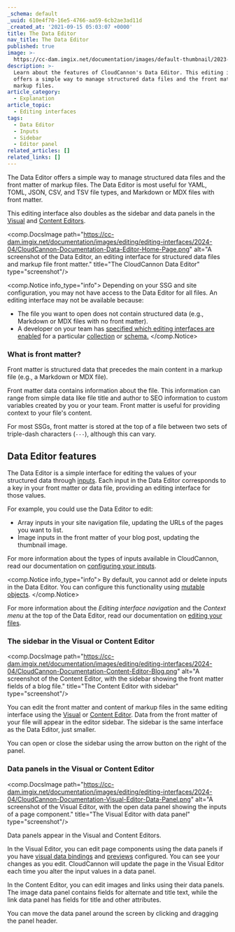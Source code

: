 ```yaml
---
_schema: default
_uuid: 610e4f70-16e5-4766-aa59-6cb2ae3ad11d
_created_at: '2021-09-15 05:03:07 +0000'
title: The Data Editor
nav_title: The Data Editor
published: true
image: >-
  https://cc-dam.imgix.net/documentation/images/default-thumbnail/2023-Q4/CloudCannon-Documentation-Thumbnail.png
description: >-
  Learn about the features of CloudCannon's Data Editor. This editing interface
  offers a simple way to manage structured data files and the front matter of
  markup files.
article_category:
  - Explanation
article_topic:
  - Editing interfaces
tags:
  - Data Editor
  - Inputs
  - Sidebar
  - Editor panel
related_articles: []
related_links: []
---
```

The Data Editor offers a simple way to manage structured data files and the front matter of markup files. The Data Editor is most useful for YAML, TOML, JSON, CSV, and TSV file types, and Markdown or MDX files with front matter.

This editing interface also doubles as the sidebar and data panels in the [Visual](/documentation/articles/the-visual-editor/) and [Content Editors](/documentation/articles/the-content-editor/).

<comp.DocsImage path="https://cc-dam.imgix.net/documentation/images/editing/editing-interfaces/2024-04/CloudCannon-Documentation-Data-Editor-Home-Page.png" alt="A screenshot of the Data Editor, an editing interface for structured data files and markup file front matter." title="The CloudCannon Data Editor" type="screenshot"/>

<comp.Notice info_type="info">
  Depending on your SSG and site configuration, you may not have access to the Data Editor for all files. An editing interface may not be available because:

  * The file you want to open does not contain structured data (e.g., Markdown or MDX files with no front matter).
  * A developer on your team has [specified which editing interfaces are enabled](/documentation/articles/set-a-default-editing-interface/) for a particular [collection](/documentation/articles/define-your-collections/) or [schema.](/documentation/articles/what-is-a-schema/)
</comp.Notice>

### What is front matter?

Front matter is structured data that precedes the main content in a markup file (e.g., a Markdown or MDX file).

Front matter data contains information about the file. This information can range from simple data like file title and author to SEO information to custom variables created by you or your team. Front matter is useful for providing context to your file's content.

For most SSGs, front matter is stored at the top of a file between two sets of triple-dash characters (`---`), although this can vary.

## Data Editor features

The Data Editor is a simple interface for editing the values of your structured data through [inputs](/documentation/articles/configure-your-inputs/). Each input in the Data Editor corresponds to a key in your front matter or data file, providing an editing interface for those values.

For example, you could use the Data Editor to edit:

* Array inputs in your site navigation file, updating the URLs of the pages you want to list.
* Image inputs in the front matter of your blog post, updating the thumbnail image.

For more information about the types of inputs available in CloudCannon, read our documentation on [configuring your inputs](/documentation/articles/configure-your-inputs/).

<comp.Notice info_type="info">
  By default, you cannot add or delete inputs in the Data Editor. You can configure this functionality using [mutable objects](/documentation/articles/object-inputs/#mutable-object).
</comp.Notice>

For more information about the *Editing interface navigation* and the *Context menu* at the top of the Data Editor, read our documentation on <a href="/documentation/articles/edit-your-files" target="_blank" rel="noopener">editing your files</a>.

### The sidebar in the Visual or Content Editor

<comp.DocsImage path="https://cc-dam.imgix.net/documentation/images/editing/editing-interfaces/2024-04/CloudCannon-Documentation-Content-Editor-Blog.png" alt="A screenshot of the Content Editor, with the sidebar showing the front matter fields of a blog file." title="The Content Editor with sidebar" type="screenshot"/>

You can edit the front matter and content of markup files in the same editing interface using the [Visual](/documentation/articles/the-visual-editor/) or [Content Editor](/documentation/articles/the-content-editor/). Data from the front matter of your file will appear in the editor sidebar. The sidebar is the same interface as the Data Editor, just smaller.

You can open or close the sidebar using the arrow button on the right of the panel.

### Data panels in the Visual or Content Editor

<comp.DocsImage path="https://cc-dam.imgix.net/documentation/images/editing/editing-interfaces/2024-04/CloudCannon-Documentation-Visual-Editor-Data-Panel.png" alt="A screenshot of the Visual Editor,  with the open data panel showing the inputs of a page component." title="The Visual Editor with data panel" type="screenshot"/>

Data panels appear in the Visual and Content Editors.

In the Visual Editor, you can edit page components using the data panels if you have [visual data bindings](/documentation/articles/what-are-visual-data-bindings/) and [previews](/documentation/articles/what-are-visual-data-previews/) configured. You can see your changes as you edit. CloudCannon will update the page in the Visual Editor each time you alter the input values in a data panel.

In the Content Editor, you can edit images and links using their data panels. The image data panel contains fields for alternate and title text, while the link data panel has fields for title and other attributes.

You can move the data panel around the screen by clicking and dragging the panel header.